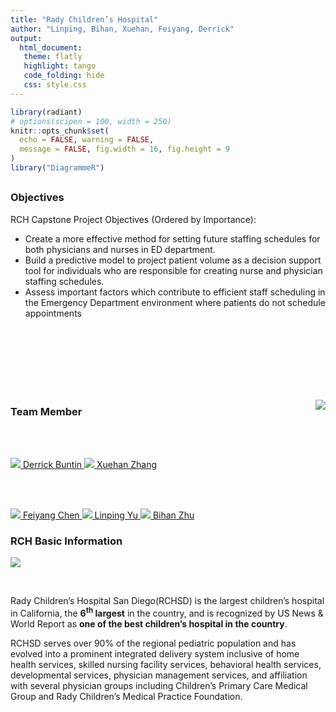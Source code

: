 ```yaml
---
title: "Rady Children’s Hospital"
author: "Linping, Bihan, Xuehan, Feiyang, Derrick"
output: 
  html_document:
   theme: flatly
   highlight: tango
   code_folding: hide
   css: style.css
---
```



```r
library(radiant)
# options(scipen = 100, width = 250)
knitr::opts_chunk$set(
  echo = FALSE, warning = FALSE,
  message = FALSE, fig.width = 16, fig.height = 9
)
library("DiagrammeR")
```

## {.tabset}

### Objectives

RCH Capstone Project Objectives (Ordered by Importance):

* Create a more effective method for setting future staffing schedules for both physicians and nurses in ED department.
* Build a predictive model to project patient volume as a decision support tool for individuals who are responsible for creating nurse and physician staffing schedules. 
* Assess important factors which contribute to efficient staff scheduling in the Emergency Department environment where patients do not schedule appointments


<!-- ![](https://scontent-lax3-1.xx.fbcdn.net/v/t1.0-1/p200x200/11225431_10153694957372604_5339377151542495359_n.jpg?_nc_cat=0&oh=f3be0e4ef383a8078a7e3ef536cd4235&oe=5B9B67EF) -->
<br>
<br>
<br>
<br>
<br>
<br>
<p><img class="image" src="https://scontent-lax3-1.xx.fbcdn.net/v/t1.0-1/p200x200/11225431_10153694957372604_5339377151542495359_n.jpg?_nc_cat=0&oh=f3be0e4ef383a8078a7e3ef536cd4235&oe=5B9B67EF" align="right"></p>



### Team Member

<br>
<br>
<div align="center">
  <a href="https://www.linkedin.com/in/derrickbuntin/">
    <img class="image-circle" src="https://media.licdn.com/dms/image/C4E03AQGG6Ktl_3gHMw/profile-displayphoto-shrink_800_800/0?e=1531353600&v=beta&t=eXAA-XwODlQETbRHHZEnQAc8GEHO6QkTdr2w1WqsEuQ">
    Derrick Buntin
  </a>
  <a href="https://www.linkedin.com/in/emilyzhang94/">
    <img class="image-circle" src="https://media.licdn.com/dms/image/C5103AQGVM1FvTtVLpg/profile-displayphoto-shrink_800_800/0?e=1531353600&v=beta&t=MQItFgyB-X_egrE-qe-det5fPMZitrsv5Jq6O5VRmEs">
    Xuehan Zhang
  </a>
</div>
<br>
<br>
<div align="center">
  <a href="https://www.linkedin.com/in/chenfeiyang/">
    <img class="image-circle" src="https://media.licdn.com/dms/image/C5603AQFBs5a9L6wDTg/profile-displayphoto-shrink_800_800/0?e=1531353600&v=beta&t=m6gztERkC3EUCBRJPqBNbETivMxTR4bzStgAIOpDCyc">
    Feiyang Chen
  </a>
  <a href="https://www.linkedin.com/in/linpingyu/">
    <img class="image-circle" src="https://media.licdn.com/dms/image/C5103AQFMRXlhRr2m-w/profile-displayphoto-shrink_800_800/0?e=1531353600&v=beta&t=rTCn7hKVFE9hOFgZZ4ggBKXRn-v_w4fmXcoQtjsyhg8">
    Linping Yu
  </a>
  <a href="https://www.linkedin.com/in/bihan-zhu-camellia">
    <img class="image-circle" src="https://media.licdn.com/dms/image/C4D03AQHSu5Hh9Gsw5g/profile-displayphoto-shrink_200_200/0?e=1531353600&v=beta&t=qlcLmdpZg9CFD6dMtPJAvq0pqK8edTvCQhpzPBd7V68">
    Bihan Zhu
  </a>
</div>


### RCH Basic Information

![](https://static1.squarespace.com/static/5452a24de4b08d8bd358b4c4/54823618e4b03340a7c392cf/54823a99e4b023c624060ef4/1417820826845/RadyExteriorBuilding_1.jpg?format=1000w)

<br>

Rady Children's Hospital San Diego(RCHSD) is the largest children's hospital in California, the **6^th^ largest** in the country, and is recognized by US News & World Report as **one of the best children's hospital in the country**. 

RCHSD serves over 90% of the regional pediatric population and has evolved into a prominent integrated delivery system inclusive of home health services, skilled nursing facility services, behavioral health services, developmental services, physician management services, and affiliation with several physician groups including Children's Primary Care Medical Group and Rady Children's Medical Practice Foundation.
